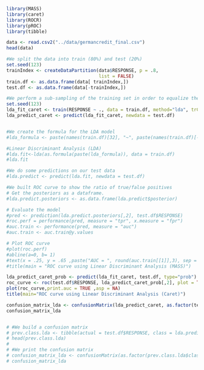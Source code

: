 ```r
library(MASS)
library(caret)
library(ROCR)
library(pROC)
library(tibble)
```

```r
data <- read.csv2("../data/germancredit_final.csv")
head(data)

```


```r
#We split the data into train (80%) and test (20%)
set.seed(123)
trainIndex <- createDataPartition(data$RESPONSE, p = .8,
                                  list = FALSE)
train.df <- as.data.frame(data[ trainIndex,])
test.df <- as.data.frame(data[-trainIndex,])

```


```r
#We perform a sub-sampling of the training set in order to equalize the amount of good ratings and bad ratings in the RESPONSE feature. We reduce the amount of "Good rating"
set.seed(123)
lda_fit_caret <- train(RESPONSE ~ ., data = train.df, method="lda", trControl = trainControl(method = "cv", sampling = "down"))
lda_predict_caret <- predict(lda_fit_caret, newdata = test.df)



```


```r
#We create the formula for the LDA model
#lda_formula <- paste(names(train.df)[32], "~", paste(names(train.df)[-32], collapse=" + "))

#Linear Discriminant Analysis (LDA)
#lda.fit<-lda(as.formula(paste(lda_formula)), data = train.df)
#lda.fit

#We do some predictions on our test data
#lda.predict <- predict(lda.fit, newdata = test.df)
```

```r

#We built ROC curve to show the ratio of true/false positives
# Get the posteriors as a dataframe.
#lda.predict.posteriors <- as.data.frame(lda.predict$posterior)

# Evaluate the model
#pred <- prediction(lda.predict.posteriors[,2], test.df$RESPONSE)
#roc.perf = performance(pred, measure = "tpr", x.measure = "fpr")
#auc.train <- performance(pred, measure = "auc")
#auc.train <- auc.train@y.values

# Plot ROC curve
#plot(roc.perf)
#abline(a=0, b= 1)
#text(x = .25, y = .65 ,paste("AUC = ", round(auc.train[[1]],3), sep = ""))
#title(main = "ROC curve using Linear Discriminant Analysis (MASS)")

```

```r

lda_predict_caret_prob <- predict(lda_fit_caret, test.df, type="prob")
roc_curve <- roc(test.df$RESPONSE, lda_predict_caret_prob[,2], plot = TRUE, print.auc = TRUE)
plot(roc_curve,print.auc = TRUE ,asp = NA)
title(main="ROC curve using Linear Discriminant Analysis (Caret)")

```


```r

confusion_matrix_lda <- confusionMatrix(lda_predict_caret, as.factor(test.df$RESPONSE), positive= "Good Rating")
confusion_matrix_lda


# #We build a confusion matrix
# prev.class.lda <- tibble(actual = test.df$RESPONSE, class = lda.predict$class)
# head(prev.class.lda)
# 
# #We print the confusion matrix
# confusion_matrix_lda <- confusionMatrix(as.factor(prev.class.lda$class), as.factor(prev.class.lda$actual), positive= "Good Rating")
# confusion_matrix_lda
```

